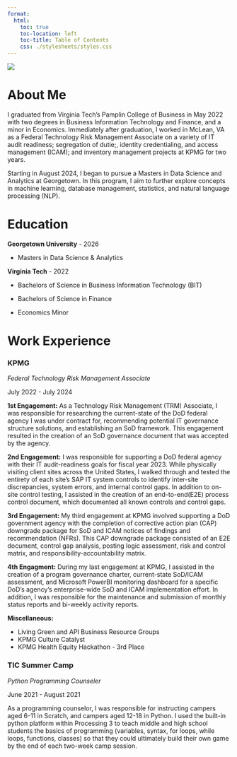```yaml
---
format:
  html:
    toc: true
    toc-location: left
    toc-title: Table of Contents
    css: ./stylesheets/styles.css
---
```


::: {.grid}


::: {.g-col-1}

![](./images/photo.png){.my_image}

::: 

::: {.g-col-1}



::: 

:::


# About Me

I graduated from Virginia Tech's Pamplin College of Business in May 2022 with two degrees in Business Information Technology and Finance, and a minor in Economics. Immediately after graduation, I worked in McLean, VA as a Federal Technology Risk Management Associate on a variety of IT audit readiness; segregation of dutie;, identity credentialing, and access management (ICAM); and inventory management projects at KPMG for two years.

Starting in August 2024, I began to pursue a Masters in Data Science and Analytics at Georgetown. In this program, I aim to further explore concepts in machine learning, database management, statistics, and natural language processing (NLP).


# Education

::: {.grid}

::: {.g-col-1}
**Georgetown University** - 2026

- Masters in Data Science & Analytics
:::

::: {.g-col-1}
**Virginia Tech** - 2022

- Bachelors of Science in Business Information Technology (BIT)

- Bachelors of Science in Finance

- Economics Minor
:::

:::


# Work Experience

### KPMG
*Federal Technology Risk Management Associate*

July 2022 - July 2024

**1st Engagement:** As a Technology Risk Management (TRM) Associate, I was responsible for researching the current-state of the DoD federal agency I was under contract for, recommending potential IT governance structure solutions, and establishing an SoD framework. This engagement resulted in the creation of an SoD governance document that was accepted by the agency.

**2nd Engagement:** I was responsible for supporting a DoD federal agency with their IT audit-readiness goals for fiscal year 2023. While physically visiting client sites across the United States, I walked through and tested the entirety of each site's SAP IT system controls to identify inter-site discrepancies, system errors, and internal control gaps. In addition to on-site control testing, I assisted in the creation of an end-to-end(E2E) process control document, which documented all known controls and control gaps.

**3rd Engagement:** My third engagement at KPMG involved supporting a DoD government agency with the completion of corrective action plan (CAP) downgrade package for SoD and ICAM notices of findings and recommendation (NFRs). This CAP downgrade package consisted of an E2E document, control gap analysis, posting logic assessment, risk and control matrix, and responsibility-accountability matrix.

**4th Engagment:** During my last engagement at KPMG, I assisted in the creation of a program governance charter, current-state SoD/ICAM assessment, and Microsoft PowerBI monitoring dashboard for a specific DoD's agency's enterprise-wide SoD and ICAM implementation effort. In addition, I was responsible for the maintenance and submission of monthly status reports and bi-weekly activity reports.


**Miscellaneous:**

- Living Green and API Business Resource Groups
- KPMG Culture Catalyst
- KPMG Health Equity Hackathon - 3rd Place

### TIC Summer Camp
*Python Programming Counseler*

June 2021 - August 2021

As a programming counselor, I was responsible for instructing campers aged 6-11 in Scratch, and campers aged 12-18 in Python. I used the built-in python platform within Processing 3 to teach middle and high school students the basics of programming (variables, syntax, for loops, while loops, functions, classes) so that they could ultimately build their own game by the end of each two-week camp session.

